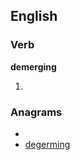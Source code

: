 ==English==

===Verb===
'''demerging'''

# {{third-person singular of|[[demerge]]}}

===Anagrams===
* {{alphagram|deeggimnr}}
* [[degerming#English|degerming]]